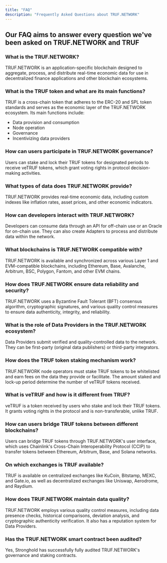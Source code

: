 ---
title: "FAQ"
description: "Frequently Asked Questions about TRUF.NETWORK"
---

## Our FAQ aims to answer every question we've been asked on TRUF.NETWORK and TRUF

### What is the TRUF.NETWORK?

TRUF.NETWORK is an application-specific blockchain designed to aggregate, process, and distribute real-time economic data for use in decentralized finance applications and other blockchain ecosystems.

### What is the TRUF token and what are its main functions?

TRUF is a cross-chain token that adheres to the ERC-20 and SPL token standards and serves as the economic layer of the TRUF.NETWORK ecosystem. Its main functions include:
- Data provision and consumption
- Node operation
- Governance
- Incentivizing data providers

### How can users participate in TRUF.NETWORK governance?

Users can stake and lock their TRUF tokens for designated periods to receive veTRUF tokens, which grant voting rights in protocol decision-making activities.

### What types of data does TRUF.NETWORK provide?

TRUF.NETWORK provides real-time economic data, including custom indexes like inflation rates, asset prices, and other economic indicators.

### How can developers interact with TRUF.NETWORK?

Developers can consume data through an API for off-chain use or an Oracle for on-chain use. They can also create Adapters to process and distribute data within the network.

### What blockchains is TRUF.NETWORK compatible with?

TRUF.NETWORK is available and synchronized across various Layer 1 and EVM-compatible blockchains, including Ethereum, Base, Avalanche, Arbitrum, BSC, Polygon, Fantom, and other EVM chains.

### How does TRUF.NETWORK ensure data reliability and security?

TRUF.NETWORK uses a Byzantine Fault Tolerant (BFT) consensus algorithm, cryptographic signatures, and various quality control measures to ensure data authenticity, integrity, and reliability.

### What is the role of Data Providers in the TRUF.NETWORK ecosystem?

Data Providers submit verified and quality-controlled data to the network. They can be first-party (original data publishers) or third-party integrators.

### How does the TRUF token staking mechanism work?

TRUF.NETWORK node operators must stake TRUF tokens to be whitelisted and earn fees on the data they provide or facilitate. The amount staked and lock-up period determine the number of veTRUF tokens received.

### What is veTRUF and how is it different from TRUF?

veTRUF is a token received by users who stake and lock their TRUF tokens. It grants voting rights in the protocol and is non-transferable, unlike TRUF.

### How can users bridge TRUF tokens between different blockchains?

Users can bridge TRUF tokens through TRUF.NETWORK's user interface, which uses Chainlink's Cross-Chain Interoperability Protocol (CCIP) to transfer tokens between Ethereum, Arbitrum, Base, and Solana networks.

### On which exchanges is TRUF available?

TRUF is available on centralized exchanges like KuCoin, Bitstamp, MEXC, and Gate.io, as well as decentralized exchanges like Uniswap, Aerodrome, and Raydium.

### How does TRUF.NETWORK maintain data quality?

TRUF.NETWORK employs various quality control measures, including data presence checks, historical comparisons, deviation analysis, and cryptographic authenticity verification. It also has a reputation system for Data Providers.

### Has the TRUF.NETWORK smart contract been audited?

Yes, Stronghold has successfully fully audited TRUF.NETWORK's governance and staking contracts.
